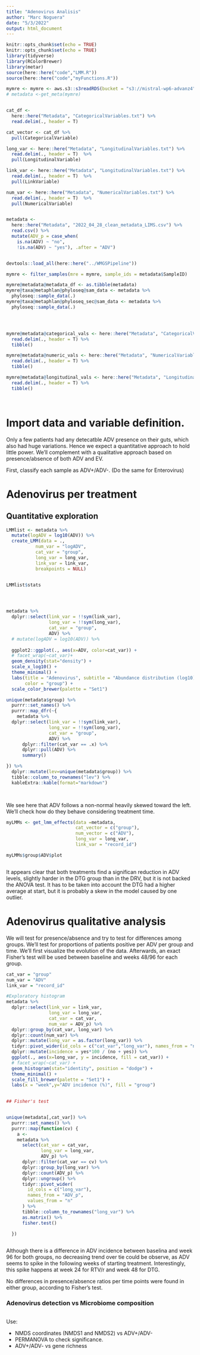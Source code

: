 ```yaml
---
title: "Adenovirus Analisis"
author: "Marc Noguera"
date: "5/3/2022"
output: html_document
---
```



```r
knitr::opts_chunk$set(echo = TRUE)
knitr::opts_chunk$set(echo = TRUE)
library(tidyverse)
library(RColorBrewer)
library(metar)
source(here::here("code","LMM.R"))
source(here::here("code","myFunctions.R"))
```

```r

mymre <- mymre <- aws.s3::s3readRDS(bucket = "s3://mistral-wp6-advanz4", object = "metagenome/WMGS/MREObject.rds")
# metadata <-get_meta(mymre)


cat_df <- 
  here::here("Metadata", "CategoricalVariables.txt") %>% 
  read.delim(., header = T)

cat_vector <- cat_df %>% 
  pull(CategoricalVariable)

long_var <- here::here("Metadata", "LongitudinalVariables.txt") %>%
  read.delim(., header = T)  %>% 
  pull(LongitudinalVariable)

link_var <- here::here("Metadata", "LongitudinalVariables.txt") %>%
  read.delim(., header = T)  %>% 
  pull(LinkVariable)

num_var <- here::here("Metadata", "NumericalVariables.txt") %>%
  read.delim(., header = T)  %>% 
  pull(NumericalVariable)


metadata <- 
  here::here("Metadata", "2022_04_28_clean_metadata_LIMS.csv") %>% 
  read.csv() %>% 
  mutate(ADV_p = case_when(
    is.na(ADV) ~ "no", 
    !is.na(ADV) ~ "yes"), .after = "ADV")



```


```r
devtools::load_all(here::here("../WMGSPipeline"))

mymre <- filter_samples(mre = mymre, sample_ids = metadata$SampleID)

mymre@metadata@metadata_df <- as.tibble(metadata) 
mymre@taxa@metaphlan@phyloseq@sam_data <- metadata %>%
  phyloseq::sample_data(.)
mymre@taxa@metaphlan@phyloseq_sec@sam_data <- metadata %>%
  phyloseq::sample_data(.)




mymre@metadata@categorical_vals <- here::here("Metadata", "CategoricalVariables.txt") %>% 
  read.delim(., header = T) %>% 
  tibble()

mymre@metadata@numeric_vals <- here::here("Metadata", "NumericalVariables.txt") %>% 
  read.delim(., header = T) %>% 
  tibble()

mymre@metadata@longitudinal_vals <- here::here("Metadata", "LongitudinalVariables.txt") %>% 
  read.delim(., header = T) %>% 
  tibble()




```



# Import data and variable definition.

Only a few patients had any detecatble ADV presence on their guts, which also had huge variations. Hence we expect a quantitative approach to hold little power. We'll complement with a qualitative approach based on presence/absence of both ADV and EV.

First, classify each sample as ADV+/ADV-. (Do the same for Enterovirus)



# Adenovirus per treatment

## Quantitative exploration

```r

 
LMMlist <- metadata %>% 
  mutate(logADV = log10(ADV)) %>% 
  create_LMM(data = .,
           num_var = "logADV",
           cat_var = "group",
           long_var = long_var, 
           link_var = link_var,
           breakpoints = NULL)


LMMlist$stats




metadata %>% 
  dplyr::select(link_var = !!sym(link_var),
                long_var = !!sym(long_var),
                cat_var = "group",
                ADV) %>% 
  # mutate(logADV = log10(ADV)) %>% 
  
  ggplot2::ggplot(., aes(x=ADV, color=cat_var)) +
  # facet_wrap(~cat_var)+
  geom_density(stat="density") +
  scale_x_log10() +
  theme_minimal() +
  labs(title = "Adenovirus", subtitle = "Abundance distribution (log10)", x="log10(ADV)",
       color = "group") +
  scale_color_brewer(palette = "Set1")

unique(metadata$group) %>% 
  purrr::set_names() %>% 
  purrr::map_dfr(~{
    metadata %>% 
  dplyr::select(link_var = !!sym(link_var),
                long_var = !!sym(long_var),
                cat_var = "group",
                ADV) %>% 
      dplyr::filter(cat_var == .x) %>% 
      dplyr::pull(ADV) %>% 
      summary() 

}) %>% 
  dplyr::mutate(lev=unique(metadata$group)) %>% 
  tibble::column_to_rownames("lev") %>% 
  kableExtra::kable(format="markdown")

  

```
We see here that ADV follows a non-normal heavily skewed toward the left. We'll check how do they behave considering treatment time.

```r


myLMMs <- get_lmm_effects(data =metadata, 
                          cat_vector = c("group"), 
                          num_vector = c("ADV"), 
                          long_var = long_var, 
                          link_var = "record_id") 

myLMMs$group$ADV$plot



```

It appears clear that both treatments find a significan reduction in ADV levels, slightly harder in the DTG group than in the DRV, but it is not backed the ANOVA test. It has to be taken into account the DTG had a higher average at start, but it is probably a skew in the model caused by one outlier.

# Adenovirus qualitative analysis

We will test for presence/absence and try to test for differences among groups. We'll test for proportions of patients positive per ADV per group and time. We'll first visualize the evolution of the data. Afterwards, an exact Fisher's test will be used between baseline and weeks 48/96 for each group.

```r
cat_var = "group"
num_var = "ADV"
link_var = "record_id"

#Exploratory histogram
metadata %>% 
  dplyr::select(link_var = link_var, 
                long_var = long_var, 
                cat_var = cat_var, 
                num_var = ADV_p) %>% 
  dplyr::group_by(cat_var, long_var) %>% 
  dplyr::count(num_var) %>% 
  dplyr::mutate(long_var = as.factor(long_var)) %>% 
  tidyr::pivot_wider(id_cols = c("cat_var","long_var"), names_from = "num_var", values_from = "n") %>%
  dplyr::mutate(incidence = yes*100 / (no + yes)) %>% 
  ggplot(., aes(x=long_var, y = incidence, fill = cat_var)) +
  # facet_wrap(~cat_var) +
  geom_histogram(stat="identity", position = "dodge") +
  theme_minimal() +
  scale_fill_brewer(palette = "Set1") +
  labs(x = "week",y="ADV incidence (%)", fill = "group") 
  

## Fisher's test


unique(metadata[,cat_var]) %>%
  purrr::set_names() %>%
  purrr::map(function(cv) {
    a <- 
    metadata %>%
      select(cat_var = cat_var,
             long_var = long_var,
             ADV_p) %>%
      dplyr::filter(cat_var == cv) %>%
      dplyr::group_by(long_var) %>%
      dplyr::count(ADV_p) %>%
      dplyr::ungroup() %>%
      tidyr::pivot_wider(
        id_cols = c("long_var"),
        names_from = "ADV_p",
        values_from = "n"
      ) %>%
      tibble::column_to_rownames("long_var") %>%
      as.matrix() %>%
      fisher.test()
    
  })



```


Although there is a difference in ADV incidence between baselina and week 96 for both groups, no decreasing trend over tie could be observe, as ADV seems to spike in the following weeks of starting treatment. Interestingly, this spike happens at week 24 for RTV/r and week 48 for DTG.

No differences in presence/absence ratios per time points  were found in either group, according to Fisher's test.



### Adenovirus detection vs Microbiome composition


```r



```





Use:

* NMDS coordinates (NMDS1 and NMDS2) vs ADV+/ADV-
* PERMANOVA to check significance.
* ADV+/ADV- vs gene richness


